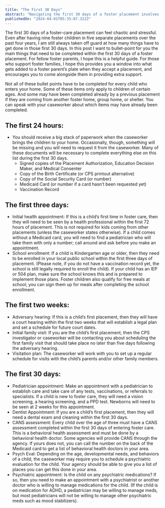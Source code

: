 ```yaml
---
title: "The First 30 Days"
abstract: "Navigating the first 30 days of a foster placement involves critical tasks like handling legal paperwork, ensuring immediate health appointments, enrolling in school, and establishing care routines. It's a busy period aimed at providing stability for foster children."
publishedOn: "2024-04-01T05:35:07.322Z"
---
```


The first 30 days of a foster-care placement can feel chaotic and stressful. Even after having nine foster children in five separate placements over the past four years, I am still always taken off guard at how many things have to get done in those first 30 days. In this post I want to bullet-point for you the main things that need to be completed within the first 30 days of a foster placement. For fellow foster parents, I hope this is a helpful guide. For those who support foster families, I hope this provides you a window into what gets added to a foster parent’s plate when they accept a placement, and encourages you to come alongside them in providing extra support.

Not all of these bullet points have to be completed for every child who enters your home. Some of these items only apply to children of certain ages. And some may have been completed already by a previous placement if they are coming from another foster home, group home, or shelter. You can speak with your caseworker about which items may have already been completed.

## The first 24 hours:

- You should receive a big stack of paperwork when the caseworker brings the children to your home. Occasionally, though, something will be missing and you will need to request it from the caseworker. Many of these documents will be necessary to complete everything else on this list during the first 30 days.
  - Signed copies of the Placement Authorization, Education Decision Maker, and Medical Consenter
  - Copy of the Birth Certificate (or CPS printout alternative)
  - Copy of the Social Security Card (or number)
  - Medicaid Card (or number if a card hasn’t been requested yet)
  - Vaccination Record

## The first three days:

- Initial health appointment: If this is a child’s first time in foster care, then they will need to be seen by a health professional within the first 72 hours of placement. This is not required for kids coming from other placements (unless the caseworker states otherwise). If a child comes without a Medicaid card, you will need to find a pediatrician who will take them with only a number; call around and ask before you make an appointment.
- School enrollment: If a child is Kindergarten age or older, then they need to be enrolled in your local public school within the first three days of placement. (Please note, if you do not have a vaccination record yet, the school is still legally required to enroll the child). If your child has an IEP or 504 plan, make sure the school knows this and is prepared to implement those plans. Foster children also qualify for free meals at school; you can sign them up for meals after completing the school enrollment.

## The first two weeks:

- Adversary hearing: If this is a child’s first placement, then they will have a court hearing within the first two weeks that will establish a legal plan and set a schedule for future court dates.
- Initial family visit: If you are the child’s first placement, then the CPS investigator or caseworker will be contacting you about scheduling the first family visit that should take place no later than five days following the adversary hearing.
- Visitation plan: The caseworker will work with you to set up a regular schedule for visits with the child’s parents and/or other family members.

## The first 30 days:

- Pediatrician appointment: Make an appointment with a pediatrician to establish care and take care of any tests, vaccinations, or referrals to specialists. If a child is new to foster care, they will need a vision screening, a hearing screening, and a PPD test. Newborns will need to be seen at 2 weeks for this appointment.
- Dentist Appointment: If you are a child’s first placement, then they will need a dental exam and cleaning within the first 30 days.
- CANS assessment: Every child over the age of three must have a CANS assessment completed within the first 30 days of entering foster care. This is a behavioral health assessment and must be done by a behavioral health doctor. Some agencies will provide CANS through the agency. If yours does not, you can call the number on the back of the Medicaid card to get a list of behavioral health doctors in your area.
- Psych Eval: Depending on the age, developmental needs, and behaviors of a child, the caseworker may require you to schedule a psychiatric evaluation for the child. Your agency should be able to give you a list of places you can get this done in your area.
- Psychiatric appointment: Is the child on any psychiatric medications? If so, then you need to make an appointment with a psychiatrist or another doctor who is willing to manage medications for the child. (If the child is on medication for ADHD, a pediatrician may be willing to manage meds, but most pediatricians will not be willing to manage other psychiatric meds such as mood stabilizers).
